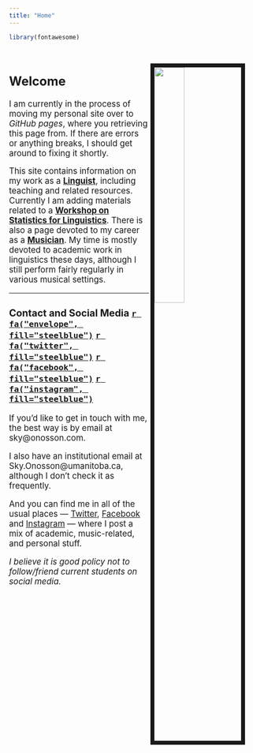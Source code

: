 ```yaml
---
title: "Home"
---
```


<style type="text/css">

h1.title {
  display: none;
}
</style>

```r
library(fontawesome)
```

<br>

<img src="images/me_rio.jpg" style="width:35%; border:8px solid; margin-right: 25px" align="right">

<big>

## Welcome

I am currently in the process of moving my personal site over to *GitHub pages*, where you retrieving this page from. If there are errors or anything breaks, I should get around to fixing it shortly.

This site contains information on my work as a **[Linguist](research.html)**, including teaching and related resources. Currently I am adding materials related to a **[Workshop on Statistics for Linguistics](stats.html)**. There is also a page devoted to my career as a **[Musician](music.html)**. My time is mostly devoted to academic work in linguistics these days, although I still perform fairly regularly in various musical settings.

---

### Contact and Social Media [`r fa("envelope", fill="steelblue")`](mailto:sky@onosson.com) [`r fa("twitter", fill="steelblue")`](https://twitter.com/onosson){target="_blank"} [`r fa("facebook", fill="steelblue")`](https://www.facebook.com/onosson){target="_blank"} [`r fa("instagram", fill="steelblue")`](https://instagram.com/sky_onosson){target="_blank"}

If you'd like to get in touch with me, the best way is by email at sky@onosson.com.

I also have an institutional email at Sky.Onosson@umanitoba.ca, although I don't check it as frequently.

And you can find me in all of the usual places --- [Twitter](https://twitter.com/onosson){target="_blank"}, [Facebook](https://www.facebook.com/onosson){target="_blank"} and [Instagram](https://instagram.com/sky_onosson){target="_blank"} --- where I post a mix of academic, music-related, and personal stuff.

*I believe it is good policy not to follow/friend current students on social media.*

</big>